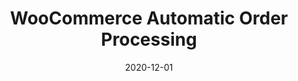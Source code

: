 ---
title: WooCommerce Automatic Order Processing
date: 2020-12-01
description: WooCommerce plugin to automate order processing
github: https://github.com/radenadri/woocommerce-aop
uses:
  - "Wordpress"
published: true
---